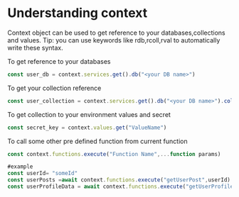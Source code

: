 
# Understanding context

Context object can be used to get reference to your databases,collections and values.
Tip: you can use keywords like rdb,rcoll,rval to automatically write these syntax.

To get reference to your databases
```js 
const user_db = context.services.get().db("<your DB name>")
```

To get your collection reference
```js
const user_collection = context.services.get().db("<your DB name>").collection("<Your collection name>")

```

To get collection to your environment values and secret

```js
const secret_key = context.values.get("ValueName")

```

To call some other pre defined function from current function

```js
const context.functions.execute("Function Name",...function params)

#example
const userId= "someId"
const userPosts =await context.functions.execute("getUserPost",userId)
const userProfileData = await context.functions.execute("getUserProfileData",userId)
```

